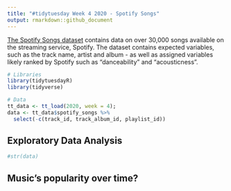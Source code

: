 ```yaml
---
title: "#tidytuesday Week 4 2020 - Spotify Songs"
output: rmarkdown::github_document
---
```

[The Spotify Songs dataset](https://github.com/rfordatascience/tidytuesday/blob/master/data/2020/2020-01-21/readme.md) contains data on over 30,000 songs available on the streaming service, Spotify. The dataset contains expected variables, such as the track name, artist and album - as well as assigned variables likely ranked by Spotify such as "danceability" and "acousticness". 

```r
# Libraries
library(tidytuesdayR)
library(tidyverse)

# Data
tt_data <- tt_load(2020, week = 4); 
data <- tt_data$spotify_songs %>%
  select(-c(track_id, track_album_id, playlist_id))

```

## Exploratory Data Analysis

```r
#str(data)


```

## Music's popularity over time?